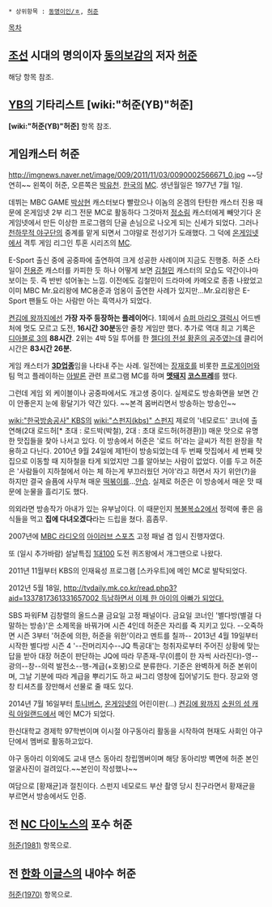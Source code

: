  * 상위항목 : [[동명이인/ㅎ]], [[허준]]

[[목차]]
== [[조선]] 시대의 명의이자 [[동의보감]]의 저자 [[허준]] ==
해당 항목 참조.

== [[YB]]의 기타리스트 [wiki:"허준(YB)"허준] ==
'''[wiki:"허준(YB)"허준]''' 항목 참조.

== 게임캐스터 허준 ==
http://imgnews.naver.net/image/009/2011/11/03/0090002566671_0.jpg
~~당연히~~ 왼쪽이 허준, 오른쪽은 [[박유천]].
[[한국]]의 [[MC]]. 생년월일은 1977년 7월 1일. 

데뷔는 MBC GAME [[박상현]] 캐스터보다 빨랐으나 이놈의 온겜의 탄탄한 캐스터 진용 때문에 온게임넷 2부 리그 전문 MC로 활동하다 그것마저 [[정소림]] 캐스터에게 빼앗기다 온게임넷에서 만든 이상한 프로그램의 단골 손님으로 나오게 되는 신세가 되었다. 그러나 [[천하무적 야구단]]의 중계를 맡게 되면서 그야말로 전성기가 도래했다. 그 덕에 [[온게임넷]]에서 격투 게임 리그인 투혼 시리즈의 [[MC]].

E-Sport 출신 중에 공중파에 출연하여 크게 성공한 사례이며 지금도 진행중. 허준 스타일이 [[전용준]] 캐스터를 카피한 듯 하나 어떻게 보면 [[김철민]] 캐스터의 모습도 약간이나마 보이는 듯. 즉 반반 섞어놓는 느낌. 이전에도 김철민이 드라마에 카메오로 종종 나왔었고 이미 MBC Mr.요리왕에 MC용준과 엄옹이 출연한 사례가 있지만...Mr.요리왕은 E-Sport 팬들도 아는 사람만 아는 흑역사가 되었다.

[[켠김에 왕까지]]에선 '''가장 자주 등장하는 플레이어'''다. 1회에서 [[슈퍼 마리오 갤럭시]] 어드벤처에 멋도 모르고 도전, '''16시간 30분'''동안 줄창 게임만 했다. 추가로 역대 최고 기록은 [[디아블로 3]]의 '''88시간'''. 2위는 4박 5일 투어를 한 [[젤다의 전설 황혼의 공주]]였는데 클리어 시간은 '''83시간 26분.'''

게임 캐스터가 '''[[3D]]업종'''임을 나타내 주는 사례. 일전에는 [[장재호]]를 비롯한 [[프로게이머]]와 팀 먹고 플레이하는 [[아발론]] 관련 프로그램 MC를 하며 '''[[멧돼지]] [[코스프레]]'''를 했다.

그런데 게임 외 케이블이나 공중파에서도 개고생 중이다. 실제로도 방송화면을 보면 간이 안좋은지 눈에 황달기가 약간 있다. ~~본격 몸버리면서 방송하는 방송인~~

[[wiki:"한국방송공사" KBS]]의 [[wiki:"스펀지(kbs)" 스펀지]] 제로의 '네모로드' 코너에 출연해(2대 로드허[* 초대 : 로드박(박철), 2대 : 초대 로드허(허경환)]) 매운 맛으로 유명한 맛집들을 찾아 나서고 있다. 이 방송에서 허준은 '로드 허'라는 글씨가 적힌 완장을 착용하고 다닌다. 2010년 9월 24일에 제1탄이 방송되었는데 두 번째 맛집에서 세 번째 맛집으로 이동할 때 지하철을 타게 되었지만 그를 알아보는 사람이 없었다. 이를 두고 허준은 '사람들이 지하철에서 아는 체 하는게 부끄러웠던 거야'라고 하면서 자기 위안(?)을 하지만 결국 슬픔에 사무쳐 매운 [[떡볶이]]를...[[안습]]. 실제로 허준은 이 방송에서 매운 맛 때문에 눈물을 흘리기도 했다.

의외라면 방송작가 아내가 있는 유부남이다. 이 때문인지 [[복불복쇼2]]에서 정력에 좋은 음식들을 먹고 '''집에 다녀오겠다'''라는 드립을 쳤다. 흠좀무.

2007년에 [[MBC 라디오]]의 [[아이러브 스포츠]] 고정 패널 겸 임시 진행자였다.

또 (일시 추가바람) 설날특집 [[1대100]] 도전 퀴즈왕에서 개그맨으로 나왔다.

2011년 11월부터 KBS의 인재육성 프로그램 [스카우트]에 메인 MC로 발탁되었다.

2012년 5월 18일, [[http://tvdaily.mk.co.kr/read.php3?aid=1337817361331657002 득남하면서 이제 한 아이의 아빠가 되었다.]]

SBS 파워FM 김창렬의 올드스쿨 금요일 고정 패널이다. 금요일 코너인 '별다방(별걸 다 말하는 방송)'은 소제목을 바꿔가며 시즌 4인데 허준은 자리를 죽 지키고 있다. --오죽하면 시즌 3부터 '허준에 의한, 허준을 위한'이라고 멘트를 칠까-- 2013년 4월 19일부터 시작한 별다방 시즌 4 '--잔머리지수--JQ 특공대'는 청취자로부터 주어진 상황에 맞는 답을 받아 대장 허준이 판단하는 JQ에 따라 무존재-무(이름이 한 자씩 사라진다)-영--광의--창--의력 발전소--행-계급(+호봉)으로 분류한다. 기준은 완벽하게 허준 본위이며, 그날 기분에 따라 계급을 뿌리기도 하고 싸그리 영창에 집어넣기도 한다. 장교와 영창 티셔츠를 장만해서 선물로 줄 때도 있다.

2014년 7월 16일부터 [[투니버스]], [[온게임넷]]의 어린이판(...) [[켠김에 왕까지]] [[소원의 섬 캐릭 아일랜드]]에서 메인 MC가 되었다.

한신대학교 경제학 97학번이며 이시절 야구동아리 활동을 시작하여 현재도 사회인 야구단에서 멤버로 활동하고있다.

야구 동아리 이외에도 교내 댄스 동아리 창립멤버이며 해당 동아리방 벽면에 허준 본인 얼굴사진이 걸려있다.~~본인이 작성했나~~

여담으로 [황재균]과 절친이다. 스펀지 네모로드 부산 촬영 당시 친구라면서 황재균을 부르면서 방송에서도 인증.

== 전 [[NC 다이노스]]의 포수 허준 ==
[[허준(1981)]] 항목으로.

== 전 [[한화 이글스]]의 내야수 허준 ==
[[허준(1970)]] 항목으로.
